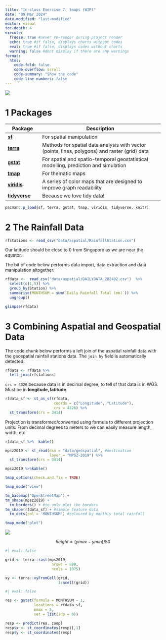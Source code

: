 ```yaml
---
title: "In-class Exercise 7: tmaps (WIP)"
date: "09 Mar 2024"
date-modified: "last-modified"
editor: visual
toc-depth: 4
execute:
  freeze: true #never re-render during project render
  echo: true #if false, displays charts without codes
  eval: true #if false, displays codes without charts
  warning: false #dont display if there are any warnings
format: 
  html:
    code-fold: false
    code-overflow: scroll
    code-summary: "Show the code"
    code-line-numbers: false
---
```


![](images/placeholder.PNG){fig-align="center"}

# 1 Packages

| Package                                              | Description                                                                                    |
|----------------|--------------------------------------------------------|
| [**sf**](https://r-spatial.github.io/sf/)            | For spatial manipulation                                                                       |
| [**terra**](https://github.com/rspatial/terra)       | Methods for spatial data analysis with vector (points, lines, polygons) and raster (grid) data |
| [**gstat**](https://github.com/r-spatial/gstat)      | For spatial and spatio-temporal geostatistical modelling, prediction and simulation            |
| [**tmap**](https://r-tmap.github.io/tmap/)           | For thematic maps                                                                              |
| [**viridis**](https://sjmgarnier.github.io/viridis/) | A series of color maps that are designed to improve graph readability                          |
| [**tidyverse**](https://www.tidyverse.org/)          | Because we love tidy data!                                                                     |

```r
pacman::p_load(sf, terra, gstat, tmap, viridis, tidyverse, knitr)
```

# 2 The Rainfall Data

```r
rfstations <- read_csv("data/aspatial/RainfallStation.csv")
```

Our latitude should be close to 0 from Singapore as we are near the equator.

The bit of code below performs data import, data extraction and data manipulation altogether.

```r
rfdata <-  read_csv("data/aspatial/DAILYDATA_202402.csv")  %>% 
  select(c(1,5)) %>% 
  group_by(Station) %>% 
  summarise(MONTHSUM = sum(`Daily Rainfall Total (mm)`)) %>% 
  ungroup()
```

```r
glimpse(rfdata)
```

# 3 Combining Aspatial and Geospatial Data

The code chunk below performs a left join of the aspatial rainfall data with the geospatial rainfall stations data. The `join by` field is automatically detected.

```r
rfdata <- rfdata %>% 
  left_join(rfstations)
```

`crs = 4326` because data is in decimal degree, to tell sf that data is in WGS. Must be in **longitude, latitude**.

```r
rfdata_sf <- st_as_sf(rfdata,
                      coords = c("Longitude", "Latitude"),
                      crs = 4326) %>% 
  st_transform(crs = 3414)

```

Projection is transformed/converted using formula to different projection units. From decimal degrees to meters to we can easily measure length, width, etc.

```r
rfdata_sf %>%  kable()
```

```r
mpsz2019 <- st_read(dsn = "data/geospatial", #destination
                    layer = "MPSZ-2019") %>% 
  st_transform(crs = 3414)
```

```r
mpsz2019 %>%kable()
```

```r
tmap_options(check.and.fix = TRUE)

tmap_mode("view")

tm_basemap("OpenStreetMap") +
tm_shape(mpsz2019) +
  tm_borders() + #to only plot the borders
tm_shape(rfdata_sf) + #simple feature data
  tm_dots(col = 'MONTHSUM') #coloured by monthly total rainfall

tmap_mode("plot")
```

![](images/grid.png){fig-align="center"}

$$height =  (ymax - ymin) / 50 $$

```r
#| eval: false 

grid <- terra::rast(mps2019,
                     nrows = 690,
                     ncols = 1075)

xy <- terra::xyFromCell(grid,
                        1:ncell(grid))
```

```r
#| eval: false 

res <- gstat(formula = MONTHSUM ~ 1,
             locations = rfdata_sf,
             nmax = 5,
             set = list(idp = 0))

resp <- predict(res, coop)
resp$x <- st_coordinates(resp)[,1]
resp$y <- st_coordinates(resp)
```
